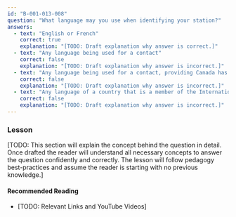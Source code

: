 ```yaml
---
id: "B-001-013-008"
question: "What language may you use when identifying your station?"
answers:
  - text: "English or French"
    correct: true
    explanation: "[TODO: Draft explanation why answer is correct.]"
  - text: "Any language being used for a contact"
    correct: false
    explanation: "[TODO: Draft explanation why answer is incorrect.]"
  - text: "Any language being used for a contact, providing Canada has a third-party communications agreement with that country"
    correct: false
    explanation: "[TODO: Draft explanation why answer is incorrect.]"
  - text: "Any language of a country that is a member of the International Telecommunication Union"
    correct: false
    explanation: "[TODO: Draft explanation why answer is incorrect.]"
---
```


### Lesson

[TODO: This section will explain the concept behind the question in detail. Once drafted the reader will understand all necessary concepts to answer the question confidently and correctly. The lesson will follow pedagogy best-practices and assume the reader is starting with no previous knowledge.]

#### Recommended Reading

- [TODO: Relevant Links and YouTube Videos]
